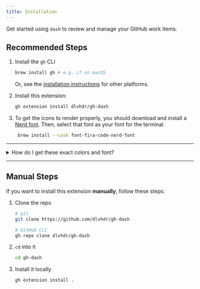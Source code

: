 ```yaml
---
title: Installation
---
```


Get started using `dash` to review and manage your GitHub work items.

## Recommended Steps

1. Install the `gh` CLI

   ```bash
   brew install gh # e.g. if on macOS
   ```

   Or, see the [installation instructions][01] for other platforms.

2. Install this extension:

   ```sh
   gh extension install dlvhdr/gh-dash
   ```

3. To get the icons to render properly, you should download and install a [Nerd font][02]. Then,
   select that font as your font for the terminal.

   ```bash
    brew install --cask font-fira-code-nerd-font
   ```

---

<details>
<summary>How do I get these exact colors and font?</summary>
The screenshots in this documentation use [Alacritty][n01] with the
[tokyonight theme][n02] and the [Fira Code][n03] Nerd Font. For the full setup,
see [these dotfiles][n04].

[n01]: https://github.com/alacritty/alacritty
[n02]: https://github.com/folke/tokyonight.nvim
[n03]: https://github.com/ryanoasis/nerd-fonts/tree/master/patched-fonts/FiraCode
[n04]: https://github.com/dlvhdr/dotfiles

</details>

---

## Manual Steps

If you want to install this extension **manually**, follow these steps:

1. Clone the repo

   ```bash
   # git
   git clone https://github.com/dlvhdr/gh-dash

   # GitHub CLI
   gh repo clone dlvhdr/gh-dash
   ```

2. `cd` into it

   ```bash
   cd gh-dash
   ```

3. Install it locally

   ```bash
   gh extension install .
   ```

[01]: https://github.com/cli/cli#installation
[02]: https://www.nerdfonts.com/
